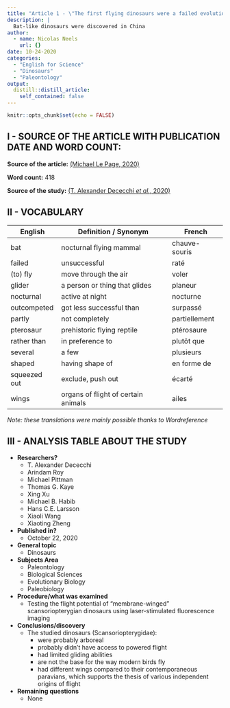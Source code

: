 ```yaml
---
title: "Article 1 - \"The first flying dinosaurs were a failed evolutionary experiment\""
description: |
  Bat-like dinosaurs were discovered in China
author:
  - name: Nicolas Neels
    url: {}
date: 10-24-2020
categories:
  - "English for Science"
  - "Dinosaurs"
  - "Paleontology"
output:
  distill::distill_article:
    self_contained: false
---
```


```r
knitr::opts_chunk$set(echo = FALSE)
```

## I - SOURCE OF THE ARTICLE WITH PUBLICATION DATE AND WORD COUNT:
__Source of the article:__ [(Michael Le Page, 2020)](https://www.newscientist.com/article/2257732-the-first-flying-dinosaurs-were-a-failed-evolutionary-experiment/)

__Word count:__ 418


__Source of the study:__ [(T. Alexander Dececchi *et al.*, 2020)](https://www.cell.com/iscience/fulltext/S2589-0042(20)30766-5?_returnURL=https%3A%2F%2Flinkinghub.elsevier.com%2Fretrieve%2Fpii%2FS2589004220307665%3Fshowall%3Dtrue#secsectitle0020)


## II - VOCABULARY

| English      | Definition / Synonym                | French        |
|--------------|-------------------------------------|---------------|
| bat          | nocturnal flying mammal             | chauve-souris |
| failed       | unsuccessful                        | raté          |
| (to) fly     | move through the air                | voler         |
| glider       | a person or thing that glides       | planeur       |
| nocturnal    | active at night                     | nocturne      |
| outcompeted  | got less successful than            | surpassé      |
| partly       | not completely                      | partiellement |
| pterosaur    | prehistoric flying reptile          | ptérosaure    |
| rather than  | in preference to                    | plutôt que    |
| several      | a few                               | plusieurs     |
| shaped       | having shape of                     | en forme de   |
| squeezed out | exclude, push out                   | écarté        |
| wings        | organs of flight of certain animals | ailes         |

*Note: these translations were mainly possible thanks to Wordreference*

## III - ANALYSIS TABLE ABOUT THE STUDY

* **Researchers?**
    + T. Alexander Dececchi
    + Arindam Roy
    + Michael Pittman
    + Thomas G. Kaye
    + Xing Xu
    + Michael B. Habib
    + Hans C.E. Larsson
    + Xiaoli Wang
    + Xiaoting Zheng

* **Published in?**
    + October 22, 2020


* **General topic**
    + Dinosaurs

* **Subjects Area**
    + Paleontology
    + Biological Sciences
    + Evolutionary Biology
    + Paleobiology

* **Procedure/what was examined**
    + Testing the flight potential of “membrane-winged” scansoriopterygian dinosaurs using laser-stimulated fluorescence imaging

* **Conclusions/discovery**
    + The studied dinosaurs (Scansoriopterygidae):
        - were probably arboreal
        - probably didn't have access to powered flight
        - had limited gliding abilities
        - are not the base for the way modern birds fly
        - had different wings compared to their contemporaneous paravians, which supports the thesis of various independent origins of flight

* **Remaining questions**
    + None
